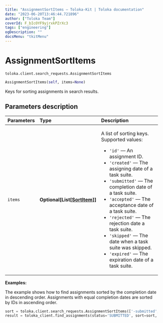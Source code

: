 ```yaml
---
title: "AssignmentSortItems — Toloka-Kit | Toloka documentation"
date: "2023-06-20T13:46:44.721896"
author: ["Toloka Team"]
coverId: F_bIcOYF9yjrxkPZrXc3
tags: ["engineering"]
ogDescription: ""
docsMenu: "tkitMenu"
---
```


# AssignmentSortItems

`toloka.client.search_requests.AssignmentSortItems`

```python
AssignmentSortItems(self, items=None)
```

Keys for sorting assignments in search results.

## Parameters description

| Parameters | Type | Description |
| :----------| :----| :-----------|
`items`|**Optional\[List\[[SortItem](/docs/toloka-kit/reference/toloka.client.search_requests.AssignmentSortItems.SortItem)\]\]**|<p>A list of sorting keys. Supported values:</p> <ul> <li>`'id'` — An assignment ID.</li> <li>`'created'` — The assigning date of a task suite.</li> <li>`'submitted'` — The completion date of a task suite.</li> <li>`'accepted'` — The acceptance date of a task suite.</li> <li>`'rejected'` — The rejection date a task suite.</li> <li>`'skipped'` — The date when a task suite was skipped.</li> <li>`'expired'` — The expiration date of a task suite.</li> </ul>

**Examples:**

The example shows how to find assignments sorted by the completion date in descending order. Assignments with equal completion dates are sorted by IDs in ascending order.

```python
sort = toloka.client.search_requests.AssignmentSortItems(['-submitted', 'id'])
result = toloka_client.find_assignments(status='SUBMITTED', sort=sort, limit=10)
```